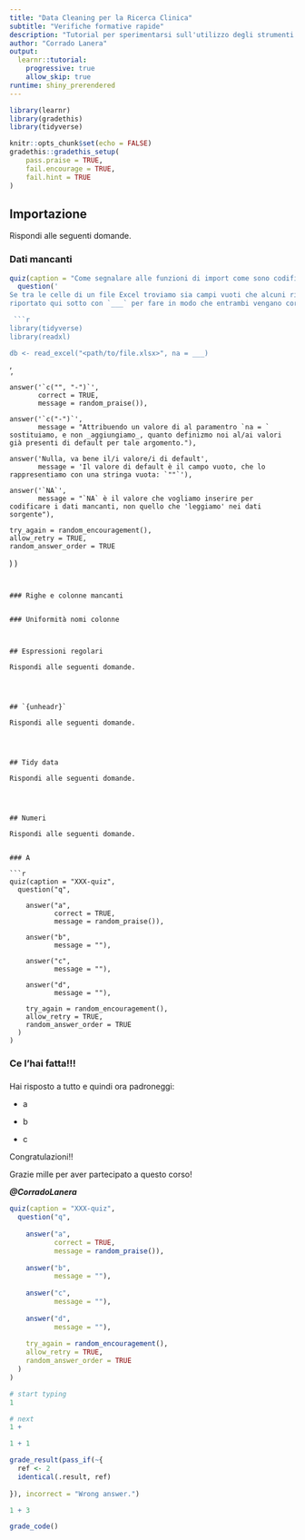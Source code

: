 ```yaml
---
title: "Data Cleaning per la Ricerca Clinica"
subtitle: "Verifiche formative rapide"
description: "Tutorial per sperimentarsi sull'utilizzo degli strumenti descritti durante il corso _**Data cleaning per la ricerca clinica**_ per una corretta e completa importazione di basi di dati in R da fonti esterne (principalmente file `.csv` o fogli Excel)."
author: "Corrado Lanera"
output:
  learnr::tutorial:
    progressive: true
    allow_skip: true
runtime: shiny_prerendered
---
```


```r
library(learnr)
library(gradethis)
library(tidyverse)

knitr::opts_chunk$set(echo = FALSE)
gradethis::gradethis_setup(
    pass.praise = TRUE,
    fail.encourage = TRUE,
    fail.hint = TRUE
)
```



## Importazione

Rispondi alle seguenti domande.

### Dati mancanti

```r
quiz(caption = "Come segnalare alle funzioni di import come sono codificati nel file sorgente i dati mancanti.",
  question('
Se tra le celle di un file Excel troviamo sia campi vuoti che alcuni riempiti con il simbolo `-`, cosa (se) dobbiamo passare all\'argomento
riportato qui sotto con `___` per fare in modo che entrambi vengano correttamente importati come `NA`?

 ```r
library(tidyverse)
library(readxl)

db <- read_excel("<path/to/file.xlsx>", na = ___)
 ```


',
           
    answer('`c("", "-")`',
           correct = TRUE,
           message = random_praise()),
    
    answer('`c("-")`',
           message = "Attribuendo un valore di al paramentro `na = ` sostituiamo, e non _aggiungiamo_, quanto definizmo noi al/ai valori già presenti di default per tale argomento."),
    
    answer('Nulla, va bene il/i valore/i di default',
           message = 'Il valore di default è il campo vuoto, che lo rappresentiamo con una stringa vuota: `""`'),
    
    answer('`NA`',
           message = "`NA` è il valore che vogliamo inserire per codificare i dati mancanti, non quello che 'leggiamo' nei dati sorgente"),
    
    try_again = random_encouragement(),
    allow_retry = TRUE,
    random_answer_order = TRUE
  )
)
```


### Righe e colonne mancanti


### Uniformità nomi colonne



## Espressioni regolari

Rispondi alle seguenti domande.




## `{unheadr}`

Rispondi alle seguenti domande.




## Tidy data

Rispondi alle seguenti domande.




## Numeri

Rispondi alle seguenti domande.


### A

```r
quiz(caption = "XXX-quiz",
  question("q",
           
    answer("a",
           correct = TRUE,
           message = random_praise()),
    
    answer("b",
           message = ""),
    
    answer("c",
           message = ""),
    
    answer("d",
           message = ""),
    
    try_again = random_encouragement(),
    allow_retry = TRUE,
    random_answer_order = TRUE
  )
)
```




### Ce l'hai fatta!!!

###

Hai risposto a tutto e quindi ora padroneggi:

- a

- b

- c
  

Congratulazioni!!
  

Grazie mille per aver partecipato a questo corso!

___\@CorradoLanera___






```r
quiz(caption = "XXX-quiz",
  question("q",
           
    answer("a",
           correct = TRUE,
           message = random_praise()),
    
    answer("b",
           message = ""),
    
    answer("c",
           message = ""),
    
    answer("d",
           message = ""),
    
    try_again = random_encouragement(),
    allow_retry = TRUE,
    random_answer_order = TRUE
  )
)
```


<!-- * Submit `1+1` to receive a correct grade. -->
<!-- ```{r ex-template-code, include = FALSE, exercise = TRUE, eval=FALSE, exercise.lines = 3} -->

<!-- ``` -->


```r
# start typing
1
```

```r
# next
1 + 
```

```r
1 + 1
```


```r
grade_result(pass_if(~{
  ref <- 2
  identical(.result, ref)
  
}), incorrect = "Wrong answer.")
```







<!-- ```{r blank, exercise = TRUE, exercise.blanks = "___+", eval = FALSE, include = FALSE} -->
<!-- 1 + ____ -->
<!-- ``` -->



```r
1 + 3
```

```r
grade_code()
```

